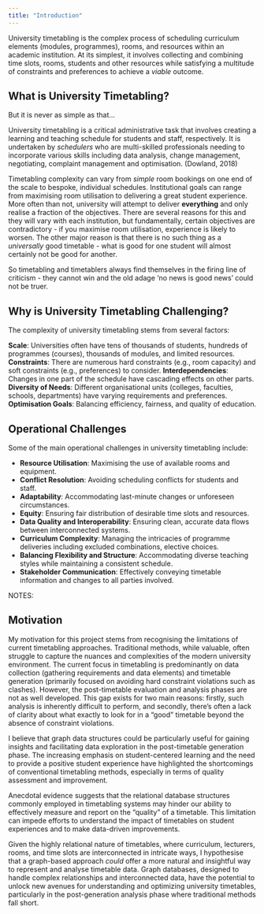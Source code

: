 ```yaml
---
title: "Introduction" 
---
```


University timetabling is the complex process of scheduling curriculum elements (modules, programmes), rooms, and resources within an academic institution. At its simplest, it involves collecting and combining time slots, rooms, students and other resources while satisfying a multitude of constraints and preferences to achieve a *viable* outcome.




## What is University Timetabling? 

But it is never as simple as that...

University timetabling is a critical administrative task that involves creating a learning and teaching schedule for students and staff, respectively.  It is undertaken by *schedulers* who are multi-skilled professionals needing to incorporate various skills including data analysis, change management, negotiating, complaint management and optimisation.  (Dowland, 2018)

Timetabling complexity can vary from *simple* room bookings on one end of the scale to bespoke, individual schedules.  Institutional goals can range from maximising room utilisation to delivering a great student experience.  More often than not, university will attempt to deliver **everything** and only realise a fraction of the objectives.  There are several reasons for this and they will vary with each institution, but fundamentally, certain objectives are contradictory - if you maximise room utilisation, experience is likely to worsen.  The other major reason is that there is no such thing as a *universally* good timetable - what is good for one student will almost certainly not be good for another.  

So timetabling and timetablers always find themselves in the firing line of criticism - they cannot win and the old adage 'no news is good news' could not be truer. 

## Why is University Timetabling Challenging?

The complexity of university timetabling stems from several factors:

**Scale**: Universities often have tens of thousands of students, hundreds of programmes (courses), thousands of modules, and limited resources.
**Constraints**: There are numerous hard constraints (e.g., room capacity) and soft constraints (e.g., preferences) to consider.
**Interdependencies**: Changes in one part of the schedule have cascading effects on other parts.
**Diversity of Needs**: Different organisational units (colleges, faculties, schools, departments) have varying requirements and preferences.
**Optimisation Goals**: Balancing efficiency, fairness, and quality of education.

## Operational Challenges

Some of the main operational challenges in university timetabling include:

* **Resource Utilisation**: Maximising the use of available rooms and equipment.
* **Conflict Resolution**: Avoiding scheduling conflicts for students and staff.
* **Adaptability**: Accommodating last-minute changes or unforeseen circumstances.
* **Equity**: Ensuring fair distribution of desirable time slots and resources.
* **Data Quality and Interoperability**: Ensuring clean, accurate data flows between interconnected systems.
* **Curriculum Complexity**: Managing the intricacies of programme deliveries including excluded combinations, elective choices.
* **Balancing Flexibility and Structure**: Accommodating diverse teaching styles while maintaining a consistent schedule.
* **Stakeholder Communication**: Effectively conveying timetable information and changes to all parties involved.




NOTES:

## Motivation

My motivation for this project stems from recognising the limitations of current timetabling approaches. Traditional methods, while valuable, often struggle to capture the nuances and complexities of the modern university environment. The current focus in timetabling is predominantly on data collection (gathering requirements and data elements) and timetable generation (primarily focused on avoiding hard constraint violations such as clashes). However, the post-timetable evaluation and analysis phases are not as well developed. This gap exists for two main reasons: firstly, such analysis is inherently difficult to perform, and secondly, there's often a lack of clarity about what exactly to look for in a "good" timetable beyond the absence of constraint violations.

I believe that graph data structures could be particularly useful for gaining insights and facilitating data exploration in the post-timetable generation phase. The increasing emphasis on student-centered learning and the need to provide a positive student experience have highlighted the shortcomings of conventional timetabling methods, especially in terms of quality assessment and improvement.

Anecdotal evidence suggests that the relational database structures commonly employed in timetabling systems may hinder our ability to effectively measure and report on the "quality" of a timetable. This limitation can impede efforts to understand the impact of timetables on student experiences and to make data-driven improvements.

Given the highly relational nature of timetables, where curriculum, lecturers, rooms, and time slots are interconnected in intricate ways, I hypothesise that a graph-based approach *could* offer a more natural and insightful way to represent and analyse timetable data. Graph databases, designed to handle complex relationships and interconnected data, have the potential to unlock new avenues for understanding and optimizing university timetables, particularly in the post-generation analysis phase where traditional methods fall short.









